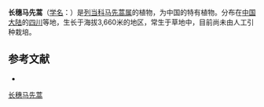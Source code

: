{{Speciesbox
| name = 长穗马先蒿
| status = 
| status_system = 
| image =
| genus = Pedicularis
| species = dolichostachya
| authority = Li
}}

'''长穗马先蒿'''（[[学名|学名]]：{{lang|la|''Pedicularis dolichostachya''}}）是[[列当科|列当科]][[马先蒿属|马先蒿属]]的植物，为中国的特有植物。分布在[[中国大陆|中国大陆]]的[[四川|四川]]等地，生长于海拔3,660米的地区，常生于草地中，目前尚未由人工引种栽培。

== 参考文献 ==
<div class="references-small">
* {{cite web| url =http://www.bioinfo.cn/db05/KmzwSpecies.php?action=view&id=21296| title =长穗马先蒿| work =《中国高等植物数据库全库》| publisher =中国科学院微生物研究所| author =昆明植物研究所| accessdate =2009-02-25| deadurl =yes| archiveurl =https://web.archive.org/web/20160305003215/http://www.bioinfo.cn/db05/KmzwSpecies.php?action=view&id=21296| archivedate =2016-03-05}}
</div>
{{Taxonbar|from=Q15231096}}

[[Category:马先蒿属|长穗马先蒿]]


{{植物小作品}}